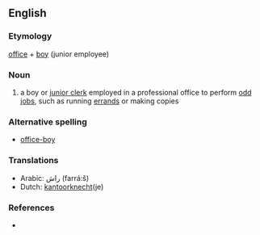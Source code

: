 ==English==
===Etymology===
[[office]] + [[boy]] (junior employee)

===Noun===
{{en-noun}}
# a boy or [[junior clerk]] employed in a professional office to perform [[odd job]]s, such as running [[errand]]s or making copies

===Alternative spelling ===
* [[office-boy]]

===Translations===
* Arabic: راش (farrá:š) {{m}}
* Dutch: [[kantoorknecht]](je)

===References===
* {{Websters}}